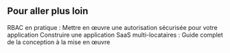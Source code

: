 ## Pour aller plus loin

<Url href="/use-cases/authorization/rbac-in-practice">
  RBAC en pratique : Mettre en œuvre une autorisation sécurisée pour votre application
</Url>
<Url href="/use-cases/multi-tenancy/build-multi-tenant-saas-application">
  Construire une application SaaS multi-locataires : Guide complet de la conception à la mise en
  œuvre
</Url>
